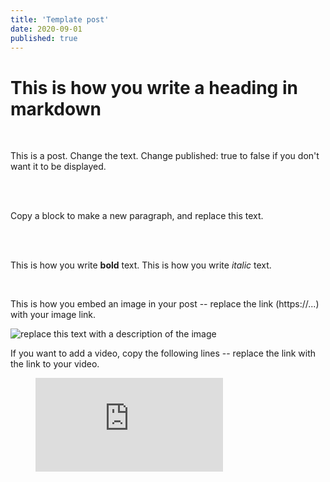 ```yaml
---
title: 'Template post'
date: 2020-09-01
published: true
---
```


# This is how you write a heading in markdown

<br />

This is a post. Change the text. Change published: true to false if you don't want it to be displayed.

<br />
<br />

Copy a block to make a new paragraph, and replace this text.

<br />

<br />

This is how you write **bold** text. This is how you write _italic_ text.

<br />

This is how you embed an image in your post -- replace the link (https://...) with your image link.

![replace this text with a description of the image](https://github.com/adam-p/markdown-here/raw/master/src/common/images/icon48.png 'Image caption goes here')

If you want to add a video, copy the following lines -- replace the link with the link to your video.

<figure class="video_container">
  <iframe
    src="https://www.youtube.com/embed/enMumwvLAug"
    frameborder="0"
    allowfullscreen="true"
  >
    {' '}
  </iframe>
</figure>
